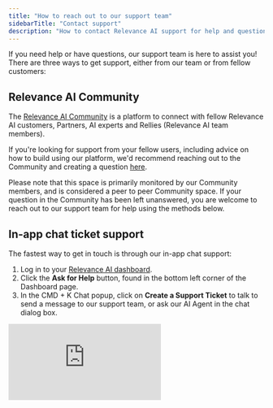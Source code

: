 ```yaml
---
title: "How to reach out to our support team"
sidebarTitle: "Contact support"
description: "How to contact Relevance AI support for help and questions"
---
```


If you need help or have questions, our support team is here to assist you! There are three ways to get support, either from our team or from fellow customers:

## Relevance AI Community

The [Relevance AI Community](https://community.relevanceai.com) is a platform to connect with fellow Relevance AI customers, Partners, AI experts and Rellies (Relevance AI team members).

If you're looking for support from your fellow users, including advice on how to build using our platform, we'd recommend reaching out to the Community and creating a question [here](https://community.relevanceai.com/c/questions/).

<Warning>
  Please note that this space is primarily monitored by our Community members, and is considered a peer to peer Community space. If your question in the Community has been left unanswered, you are welcome to reach out to our support team for help using the methods below.
</Warning>

## In-app chat ticket support

The fastest way to get in touch is through our in-app chat support:

1. Log in to your [Relevance AI dashboard](https://app.relevanceai.com/).
2. Click the **Ask for Help** button, found in the bottom left corner of the Dashboard page.
3. In the CMD + K Chat popup, click on **Create a Support Ticket** to talk to send a message to our support team, or ask our AI Agent in the chat dialog box.

<div style={{ width:"100%",position:"relative" }}>
<iframe src="https://app.supademo.com/embed/cmfd6exqr8eca39ozcqgtdp8x?v_email=EMAIL&embed_v=2&utm_source=embed" frameBorder="0" title="Invite a user to a project in Relevance AI" allow="clipboard-write" webkitallowfullscreen="true" mozallowfullscreen="true" allowfullscreen style={{ position:"absolute",top:0,left:0,width:"100%",height:"100%",border:"3px solid #5E43CE",borderRadius:"10px" }} />
</div>

## Email support

If you prefer, you can also email us at [**support@relevanceai.com**](mailto:support@relevanceai.com).

---

## Frequently asked questions (FAQs)

<AccordionGroup>
  <Accordion title="What are your response times / SLAs?">
    We receive a high volume of customer queries and, at this time, we do not have formal Service Level Agreements (SLAs) in place. However, our team is actively working to respond to every request as quickly as possible. We appreciate your patience and will do our best to assist you promptly.

    We also only offer support between 9am - 5pm Sydney time (AEST / AEDT) on weekdays at this time.
  </Accordion>
  <Accordion title="I emailed a team member / AI Agent at Relevance AI for support and didn't get an answer - how do I get help?">
    Our team members and AI Agents aren't able to help answer questions. Please reach out using one of the methods above and we'll be able to help you with your question or issue!
  </Accordion>
</AccordionGroup>